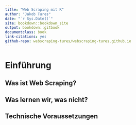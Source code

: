 ```yaml
--- 
title: "Web Scraping mit R"
author: "Jakob Tures"
date: "`r Sys.Date()`"
site: bookdown::bookdown_site
output: bookdown::gitbook
documentclass: book
link-citations: yes
github-repo: webscraping-tures/webscraping-tures.github.io
---
```


# Einführung

## Was ist Web Scraping?

## Was lernen wir, was nicht?

## Technische Voraussetzungen
